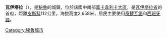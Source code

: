 {{Coord|13|36|16.00|S|75|21|11.20|W|region:PE_type:city|display=title}}

'''瓦伊塔拉'''（{{lang-es|Huaytará}}），是[[秘魯|秘魯]]的城鎮，位於該國中南部[[萬卡韋利卡大區|萬卡韋利卡大區]]，是[[瓦伊塔拉省|瓦伊塔拉省]]的首府，距離[[皮斯科|皮斯科]]112公里，海拔高度2,658米，居民主要使用[[奇楚瓦語|奇楚瓦語]]和[[西班牙語|西班牙語]]。

{{Peru-geo-stub}}
[[Category:秘魯城市|Category:秘魯城市]]
